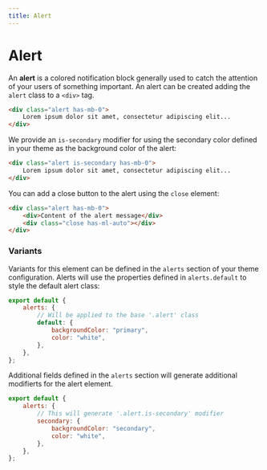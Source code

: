 ```yaml
---
title: Alert
---
```


# Alert

An **alert** is a colored notification block generally used to catch the attention of your users of something important. An alert can be created adding the `alert` class to a `<div>` tag.

```html live=true
<div class="alert has-mb-0">
    Lorem ipsum dolor sit amet, consectetur adipiscing elit...
</div>
```

We provide an `is-secondary` modifier for using the secondary color defined in your theme as the background color of the alert:

```html live=true
<div class="alert is-secondary has-mb-0">
    Lorem ipsum dolor sit amet, consectetur adipiscing elit...
</div>
```

You can add a close button to the alert using the `close` element:

```html live=true
<div class="alert has-mb-0">
    <div>Content of the alert message</div>
    <div class="close has-ml-auto"></div>
</div>
```

### Variants

Variants for this element can be defined in the `alerts` section of your theme configuration. Alerts will use the properties defined in `alerts.default` to style the default alert class:

```js
export default {
    alerts: {
        // Will be applied to the base '.alert' class
        default: {
            backgroundColor: "primary",
            color: "white",
        },
    },
};
```

Additional fields defined in the `alerts` section will generate additional modifierts for the alert element.

```js
export default {
    alerts: {
        // This will generate '.alert.is-secondary' modifier
        secondary: {
            backgroundColor: "secondary",
            color: "white",
        },
    },
};
```
